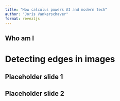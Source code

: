 ```yaml
---
title: "How calculus powers AI and modern tech"
author: "Joris Vankerschaver"
format: revealjs
---
```


## Who am I

# Detecting edges in images

## Placeholder slide 1

## Placeholder slide 2